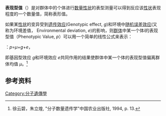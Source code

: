 '''表现型值'''（{{lang-en|Phenotypic Value}}）是对群体中的个体进行[[数量性状|数量性状]]的表型测量可以得到反应该[[性状|性状]]表现程度的一个数量值，简称表形值。

如果某[[性状|性状]]的变异受到[[遗传效应|遗传效应]](Genotypic effect, ''g'')和环境中[[随机误差效应|随机误差效应]](又称为环境差值， Environmental deviation, ''e'')的影响，则[[群体|群体]]中某一个体''i''的表现型值（Phenotypic Value, ''p''）可以用一个简单的线性公式来表示：

：''p''=''μ''+''g''+''e''，

即基因型效应 ''g ''和环境效应 ''e ''共同作用的结果使群体中某一个体的表现型值偏离群体均值 ''μ ''。<ref>徐云碧，朱立煌, "分子数量遗传学"中国农业出版社, 1994, p. 13.</ref>

==参考资料==
{{reflist}}
[[Category:分子遺傳學|Category:分子遺傳學]]
{{stub}}